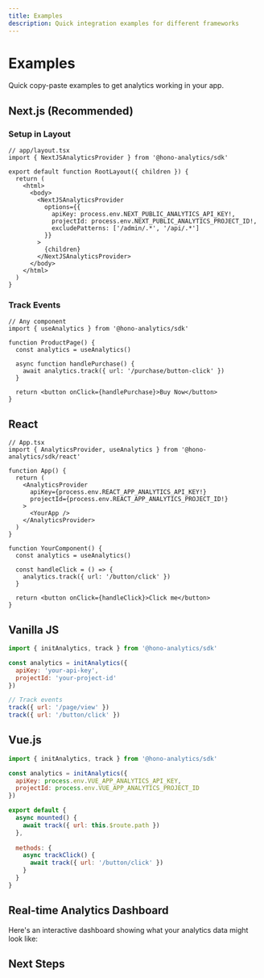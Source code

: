 ```yaml
---
title: Examples
description: Quick integration examples for different frameworks
---
```


# Examples

Quick copy-paste examples to get analytics working in your app.

## Next.js (Recommended)

### Setup in Layout

```tsx path=null start=null
// app/layout.tsx
import { NextJSAnalyticsProvider } from '@hono-analytics/sdk'

export default function RootLayout({ children }) {
  return (
    <html>
      <body>
        <NextJSAnalyticsProvider
          options={{
            apiKey: process.env.NEXT_PUBLIC_ANALYTICS_API_KEY!,
            projectId: process.env.NEXT_PUBLIC_ANALYTICS_PROJECT_ID!,
            excludePatterns: ['/admin/.*', '/api/.*']
          }}
        >
          {children}
        </NextJSAnalyticsProvider>
      </body>
    </html>
  )
}
```

### Track Events

```tsx path=null start=null
// Any component
import { useAnalytics } from '@hono-analytics/sdk'

function ProductPage() {
  const analytics = useAnalytics()
  
  async function handlePurchase() {
    await analytics.track({ url: '/purchase/button-click' })
  }
  
  return <button onClick={handlePurchase}>Buy Now</button>
}
```

## React

```tsx path=null start=null
// App.tsx
import { AnalyticsProvider, useAnalytics } from '@hono-analytics/sdk/react'

function App() {
  return (
    <AnalyticsProvider
      apiKey={process.env.REACT_APP_ANALYTICS_API_KEY!}
      projectId={process.env.REACT_APP_ANALYTICS_PROJECT_ID!}
    >
      <YourApp />
    </AnalyticsProvider>
  )
}

function YourComponent() {
  const analytics = useAnalytics()
  
  const handleClick = () => {
    analytics.track({ url: '/button/click' })
  }
  
  return <button onClick={handleClick}>Click me</button>
}
```

## Vanilla JS

```javascript path=null start=null
import { initAnalytics, track } from '@hono-analytics/sdk'

const analytics = initAnalytics({
  apiKey: 'your-api-key',
  projectId: 'your-project-id'
})

// Track events
track({ url: '/page/view' })
track({ url: '/button/click' })
```

## Vue.js

```javascript path=null start=null
import { initAnalytics, track } from '@hono-analytics/sdk'

const analytics = initAnalytics({
  apiKey: process.env.VUE_APP_ANALYTICS_API_KEY,
  projectId: process.env.VUE_APP_ANALYTICS_PROJECT_ID
})

export default {
  async mounted() {
    await track({ url: this.$route.path })
  },
  
  methods: {
    async trackClick() {
      await track({ url: '/button/click' })
    }
  }
}
```

## Real-time Analytics Dashboard

Here's an interactive dashboard showing what your analytics data might look like:


<AnalyticsDashboard endpoint="http://localhost:8000" apiKey="demo-key" />

## Next Steps

<Cards>
  <Card title="API Reference" href="/docs/api" description="Complete API documentation" />
  <Card title="SDK Documentation" href="/docs/sdk" description="SDK integration guides" />
  <Card title="Configuration" href="/docs/configuration" description="Environment variables and settings" />
  <Card title="Deployment" href="/docs/deployment" description="Production deployment guide" />
</Cards>
